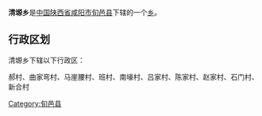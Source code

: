 {{中国乡级行政区
|行政区全称 = 清塬乡
|景观照片文件名 = 
|景观照片描述 = 
|汉语拼音 =
|其他语言 = 
|其他语言名称 = 
|位置图文件名 = 
|位置图描述 = 
|自定义图片=
|上级行政区 = [[陕西省|陕西省]][[咸阳市|咸阳市]][[旬邑县|旬邑县]]
|行政区类别 = [[乡级行政区|乡]]
|行政区划代码 = 
|行政区划 = 
|村委会 = 
|居委会 = 
|建置时间 = 
|领导职位 = 
|领导名称 = 
|政府驻地 = 
|毗邻 = 
|地理坐标 = 
|总面积 = 
|总人口 = 
|户籍人口 = 
|户籍人口年份 = 
|常住人口 = 
|常住人口年份 = 
|人口密度 = 
|GDP = 
|邮政编码 = 
|电话区号 = 
|官方网站 = 
|网站名称 = 
}}
'''清塬乡'''是[[中华人民共和国|中国]][[陕西省|陕西省]][[咸阳市|咸阳市]][[旬邑县|旬邑县]]下辖的一个[[乡级行政区|乡]]。

== 行政区划 ==
清塬乡下辖以下行政区：

郝村、曲家弯村、马崖腰村、班村、南壕村、吕家村、陈家村、赵家村、石门村、新合村

{{陕西小作品}}
{{旬邑县行政区划}}

[[Category:旬邑县|Category:旬邑县]]